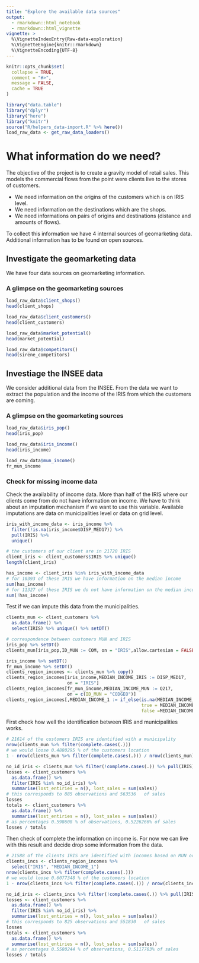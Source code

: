 ```yaml
---
title: "Explore the available data sources"
output: 
  - rmarkdown::html_notebook
  - rmarkdown::html_vignette
vignette: >
  %\VignetteIndexEntry{Raw-data-exploration}
  %\VignetteEngine{knitr::rmarkdown}
  %\VignetteEncoding{UTF-8}
---
```


```r
knitr::opts_chunk$set(
  collapse = TRUE,
  comment = "#>",
  message = FALSE,
  cache = TRUE
)
```

```r
library("data.table")
library("dplyr")
library("here")
library("knitr")
source("R/helpers_data-import.R" %>% here())
load_raw_data <- get_raw_data_loaders()
```


# What information do we need?

The objective of the project is to create a gravity model of retail sales.
This models the commercial flows from the point were clients live to the stores of customers.

+ We need information on the origins of the customers which is on IRIS level.
+ We need information on the destinations which are the shops.
+ We need informations on pairs of origins and destinations (distance and amounts of flows).

To collect this information we have 4 internal sources of geomarketing data.  
Additional information has to be found on open sources.


## Investigate the geomarketing data

We have four data sources on geomarketing information.

### A glimpse on the geomarketing sources

```r
load_raw_data$client_shops()
head(client_shops)

load_raw_data$client_customers()
head(client_customers)

load_raw_data$market_potential()
head(market_potential)

load_raw_data$competitors()
head(sirene_competitors)

```


## Investiage the INSEE data

We consider additional data from the INSEE.
From the data we want to extract the population and the income of the IRIS from which the customers are coming.

### A glimpse on the geomarketing sources


```r
load_raw_data$iris_pop()
head(iris_pop)

load_raw_data$iris_income()
head(iris_income)

load_raw_data$mun_income()
fr_mun_income
```

### Check for missing income data

Check the availability of income data.
More than half of the IRIS where our clients come from do not have information on income.
We have to think about an imputation mechanism if we want to use this variable.
Available imputations are data on municipalities level or data on grid level.

```r
iris_with_income_data <- iris_income %>% 
  filter(!is.na(iris_income$DISP_MED17)) %>% 
  pull(IRIS) %>% 
  unique()

# the customers of our client are in 21720 IRIS
client_iris <- client_customers$IRIS %>% unique()
length(client_iris)

has_income <- client_iris %in% iris_with_income_data
# for 10393 of these IRIS we have information on the median income
sum(has_income)
# for 11327 of these IRIS we do not have information on the median income
sum(!has_income)
```

Test if we can impute this data from the municipalities.

```r
clients_mun <- client_customers %>% 
  as.data.frame() %>% 
  select(IRIS) %>% unique() %>% setDT()

# correspondence between customers MUN and IRIS
iris_pop %>% setDT()
clients_mun[iris_pop,ID_MUN := COM, on = "IRIS",allow.cartesian = FALSE]

iris_income %>% setDT()
fr_mun_income %>% setDT()
clients_region_incomes <- clients_mun %>% copy()
clients_region_incomes[iris_income,MEDIAN_INCOME_IRIS := DISP_MED17,
                       on = "IRIS"]
clients_region_incomes[fr_mun_income,MEDIAN_INCOME_MUN := Q217,
                       on = c(ID_MUN = "CODGEO")]
clients_region_incomes[,MEDIAN_INCOME_1 := if_else(is.na(MEDIAN_INCOME_IRIS),
                                                   true = MEDIAN_INCOME_MUN,
                                                   false =MEDIAN_INCOME_IRIS)]
```
First check how well the identification between IRIS and municipalities works.

```r
# 21614 of the customers IRIS are identified with a municipality
nrow(clients_mun %>% filter(complete.cases(.)))
# we would loose 0.4880295 % of the customers location
1 - nrow(clients_mun %>% filter(complete.cases(.))) / nrow(clients_mun)

no_id_iris <- clients_mun %>% filter(!complete.cases(.)) %>% pull(IRIS)
losses <- client_customers %>% 
  as.data.frame() %>% 
  filter(IRIS %in% no_id_iris) %>% 
  summarise(lost_entiries = n(), lost_sales = sum(sales))
# this corresponds to 885 observations and 563536	of sales
losses
totals <- client_customers %>% 
  as.data.frame() %>% 
  summarise(lost_entiries = n(), lost_sales = sum(sales))
# as percentages 0.598608 % of observations, 0.5226266% of sales
losses / totals
```

Then check of complete the information on income is.
For now we can live with this result and decide drop some information from the data.

```r
# 21588 of the clients IRIS are identified with incomes based on MUN or IRIS
clients_incs <- clients_region_incomes %>% 
  select("IRIS", "MEDIAN_INCOME_1")
nrow(clients_incs %>% filter(complete.cases(.)))
# we would loose 0.6077348 % of the customers location
1 - nrow(clients_incs %>% filter(complete.cases(.))) / nrow(clients_incs)

no_id_iris <- clients_incs %>% filter(!complete.cases(.)) %>% pull(IRIS)
losses <- client_customers %>% 
  as.data.frame() %>% 
  filter(IRIS %in% no_id_iris) %>% 
  summarise(lost_entiries = n(), lost_sales = sum(sales))
# this corresponds to 825 observations and 551830	of sales
losses
totals <- client_customers %>% 
  as.data.frame() %>% 
  summarise(lost_entiries = n(), lost_sales = sum(sales))
# as percentages 0.5580244 % of observations, 0.5117703% of sales
losses / totals
```




